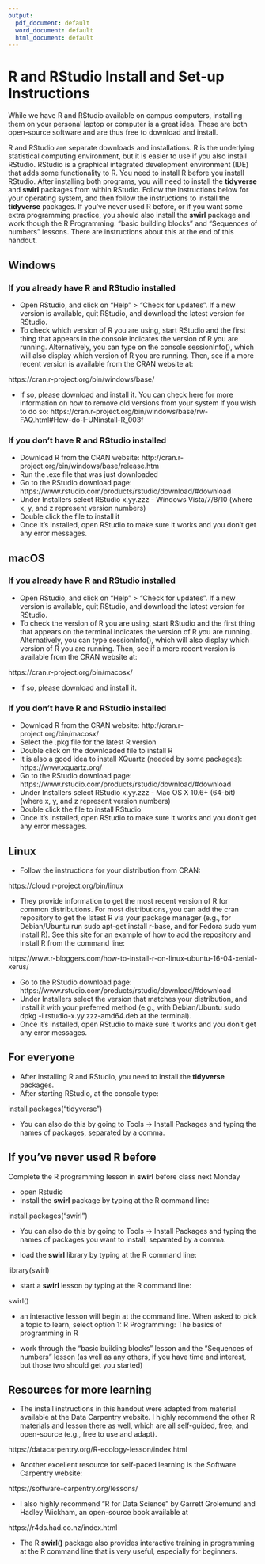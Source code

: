 ```yaml
---
output:
  pdf_document: default
  word_document: default
  html_document: default
---
```

# R and RStudio Install and Set-up Instructions

While we have R and RStudio available on campus computers, installing them on your personal laptop or computer is a great idea. These are both open-source software and are thus free to download and install. 

R and RStudio are separate downloads and installations. R is the underlying statistical computing environment, but it is easier to use if you also install RStudio. RStudio is a graphical integrated development environment (IDE) that adds some functionality to R. You need to install R before you install RStudio. After installing both programs, you will need to install the **tidyverse** and **swirl** packages from within RStudio. Follow the instructions below for your operating system, and then follow the instructions to install the **tidyverse** packages. If you've never used R before, or if you want some extra programming practice, you should also install the **swirl** package and work though the R Programming:  "basic building blocks" and "Sequences of numbers" lessons. There are instructions about this at the end of this handout.   

## Windows
### If you already have R and RStudio installed

* Open RStudio, and click on “Help” > “Check for updates”. If a new version is available, quit RStudio, and download the latest version for RStudio.
* To check which version of R you are using, start RStudio and the first thing that appears in the console indicates the version of R you are running. Alternatively, you can type on the console sessionInfo(), which will also display which version of R you are running. Then, see if a more recent version is available from the CRAN website at:

https://cran.r-project.org/bin/windows/base/

* If so, please download and install it. You can check here for more information on how to remove old versions from your system if you wish to do so:
    https://cran.r-project.org/bin/windows/base/rw-FAQ.html#How-do-I-UNinstall-R_003f

### If you don’t have R and RStudio installed

* Download R from the CRAN website:    http://cran.r-project.org/bin/windows/base/release.htm
* Run the .exe file that was just downloaded
* Go to the RStudio download page: https://www.rstudio.com/products/rstudio/download/#download
* Under Installers select RStudio x.yy.zzz - Windows Vista/7/8/10 (where x, y, and z represent version numbers)
* Double click the file to install it
* Once it’s installed, open RStudio to make sure it works and you don’t get any error messages.

## macOS
### If you already have R and RStudio installed

* Open RStudio, and click on “Help” > “Check for updates”. If a new version is available, quit RStudio, and download the latest version for RStudio.
* To check the version of R you are using, start RStudio and the first thing that appears on the terminal indicates the version of R you are running. Alternatively, you can type sessionInfo(), which will also display which version of R you are running. Then, see if a more recent version is available from the CRAN website at:

https://cran.r-project.org/bin/macosx/

* If so, please download and install it.

### If you don’t have R and RStudio installed

* Download R from the CRAN website: http://cran.r-project.org/bin/macosx/
* Select the .pkg file for the latest R version
* Double click on the downloaded file to install R
* It is also a good idea to install XQuartz (needed by some packages): https://www.xquartz.org/
* Go to the RStudio download page: https://www.rstudio.com/products/rstudio/download/#download
* Under Installers select RStudio x.yy.zzz - Mac OS X 10.6+ (64-bit) (where x, y, and z represent version numbers)
* Double click the file to install RStudio
* Once it’s installed, open RStudio to make sure it works and you don’t get any error messages.

## Linux

* Follow the instructions for your distribution from CRAN:   

https://cloud.r-project.org/bin/linux

* They provide information to get the most recent version of R for common distributions. For most distributions, you can add the cran repository to get the latest R via your package manager (e.g., for Debian/Ubuntu run sudo apt-get install r-base, and for Fedora sudo yum install R). See this site for an example of how to add the repository and install R from the command line:

 https://www.r-bloggers.com/how-to-install-r-on-linux-ubuntu-16-04-xenial-xerus/

* Go to the RStudio download page: https://www.rstudio.com/products/rstudio/download/#download
* Under Installers select the version that matches your distribution, and install it with your preferred method (e.g., with Debian/Ubuntu sudo dpkg -i rstudio-x.yy.zzz-amd64.deb at the terminal).
* Once it’s installed, open RStudio to make sure it works and you don’t get any error messages.

## For everyone

* After installing R and RStudio, you need to install the **tidyverse** packages.
* After starting RStudio, at the console type:

install.packages("tidyverse")

* You can also do this by going to Tools -> Install Packages and typing the names of  packages, separated by a comma.

## If you've never used R before

Complete the R programming lesson in **swirl** before class next Monday

* open Rstudio
* Install the **swirl** package by typing at the R command line:

install.packages("swirl")

* You can also do this by going to Tools -> Install Packages and typing the names of packages you want to install, separated by a comma.

* load the **swirl** library by typing at the R command line:

library(swirl)

* start a **swirl** lesson by typing at the R command line:

swirl()

* an interactive lesson will begin at the command line. When asked to pick a topic to learn, select option 1: R Programming: The basics of programming in R

* work through the "basic building blocks" lesson and the "Sequences of numbers" lesson (as well as any others, if you have time and interest, but those two should get you started)


## Resources for more learning

* The install instructions in this handout were adapted from material available at the Data Carpentry website. I highly recommend the other R materials and lesson there as well, which are all self-guided, free, and open-source (e.g., free to use and adapt).

https://datacarpentry.org/R-ecology-lesson/index.html

* Another excellent resource for self-paced learning is the Software Carpentry website:

https://software-carpentry.org/lessons/

* I also highly recommend "R for Data Science" by Garrett Grolemund and Hadley Wickham, an open-source book available at 

https://r4ds.had.co.nz/index.html

* The R **swirl()** package also provides interactive training in programming at the R command line that is very useful, especially for beginners. 



